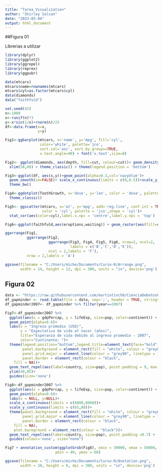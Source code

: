 ```yaml
---
title: "Tarea_Visualization"
author: "Shirley Salcan"
date: "2023-03-04"
output: html_document
---
```


##Figura 01

Librerias a utilizar
```r
library(dplyr)
library(ggplot2)
library(ggrepel)
library(reprex)
library(ggpubr)
```


```r
data(mtcars)
mtcars$name=rownames(mtcars)
mtcars$cyl=as.factor(mtcars$cyl)
data(diamonds)
data("faithfuld")

set.seed(42)
n<-1000
x<-runif(n)*3
y<-x*sin(1/x)+rnorm(n)/25
df<-data.frame(x=x,
               y=y)

Fig1<-ggbarplot(mtcars, x='name', y='mpg', fill='cyl',
                color='white', palette='jco',
                sort.val='asc', sort.by.groups=TRUE,
                x.text.angle=90) + font('x.text',size=8)

Fig2<- ggplot(diamonds, aes(depth, fill=cut, colour=cut))+ geom_density(alpha=0.2,na.rm = TRUE) +
  xlim(58,68) + theme_classic() + theme(legend.position = 'bottom')

Fig3<-ggplot(df, aes(x,y))+geom_point(alpha=0.3,col='navyblue')+
  geom_smooth(se=FALSE)+ scale_x_continuous(limits = c(0,0.5))+scale_y_continuous(limits = c(-0.3,0.4))+
  theme_bw()

Fig4<-ggdotplot(ToothGrowth, x='dose', y='len', color = 'dose', palette = 'jco', binwidth = 1) +
  theme_classic()

Fig5<- ggscatter(mtcars, x='wt', y='mpg', add='reg.line', conf.int = TRUE,
                 color = 'cyl', palette = 'jco',shape = 'cyl')+
  stat_cor(aes(color=cyl),label.x.npc = 'centre',label.y.npc = 'top')

Fig6<-ggplot(faithfuld,aes(eruptions,waiting)) + geom_raster(aes(fill=density)) + theme_classic() + scale_fill_gradientn(colours = heat.colors(10,rev=TRUE),na.value = 'white')
```


```r
ggarrange(Fig1,
          ggarrange(Fig2,
                    ggarrange(Fig3, Fig4, Fig5, Fig6, nrow=2, ncol=2,
                              labels = c('B','C','D','E')),
                    ncol = 2,labels = 'F'),
          nrow = 2,labels = 'A')

ggsave(filename = "C:/Users/miche/Documents/Curso-R/Arrange.png", 
       width = 14, height = 12, dpi = 300, units = "in", device='png')

```


## Figura 02

```r
data <- "https://raw.githubusercontent.com/martintinch0/CienciaDeDatosParaCuriosos/master/data/gapminder.csv"
df_gapminder <- read.table(file = data, sep=';', header = TRUE, stringsAsFactors = FALSE)
df_gapminder2007<- df_gapminder %>% filter(year==2007)

Fig7<-df_gapminder2007 %>% 
  ggplot(aes(x = gdpPercap, y = lifeExp, size=pop, color=continent)) +
  geom_point(alpha=0.6)+
  labs(x = "Ingreso promedio (USD)",
       y = "Expectativa de vida al nacer (años)",
       title="Esperanza de vida debido al ingreso promedio - 2007",
       color="Continente: ")+
  theme(legend.position="bottom",legend.title=element_text(face="bold",color="black",size=10), 
        panel.background = element_rect(fill = "white", colour = "grey80"), 
        panel.grid.major = element_line(colour = "grey90", linetype = 1),
        panel.border = element_rect(colour = "black", 
    fill = NA))+
  geom_text_repel(aes(label=country, size=pop), point.padding = 9, max.overlaps = 13)+
  ylim(40,85)+
  guides(size='none')

Fig8<-df_gapminder2007 %>% 
  ggplot(aes(x = gdpPercap, y = lifeExp, size=pop, color=continent)) +
  geom_point(alpha=0.6)+
  labs(x = NULL, y=NULL)+
  scale_x_continuous(limits = c(6000,8000))+
  scale_y_continuous(limits = c(65,80))+
  theme(panel.background = element_rect(fill = "white", colour = "grey80"), 
        panel.grid.major = element_line(colour = "grey90", linetype = 1),
        panel.border = element_rect(colour = "black", 
    fill = NA),
    plot.background = element_rect(colour = "black"))+
  geom_text_repel(aes(label=country, size=pop), point.padding =0.7) +
  guides(colour='none', size="none")

Fig7 + annotation_custom(ggplotGrob(Fig8), xmin = 30000, xmax = 50000, 
                       ymin = 40, ymax = 60)

ggsave(filename = "C:/Users/miche/Documents/Curso-R/Anotation.png", 
       width = 10, height = 6, dpi = 300, units = "in", device='png')
```

